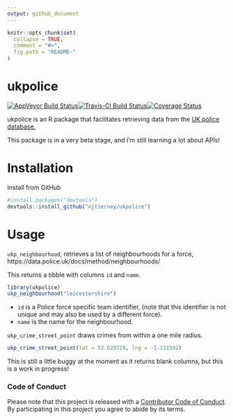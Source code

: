 ```yaml
---
output: github_document
---
```

<!-- README.md is generated from README.Rmd. Please edit that file -->

```r
knitr::opts_chunk$set(
  collapse = TRUE,
  comment = "#>",
  fig.path = "README-"
)
```

# ukpolice
[![AppVeyor Build Status](https://ci.appveyor.com/api/projects/status/github/njtierney/ukpolice?branch=master&svg=true)](https://ci.appveyor.com/project/njtierney/ukpolice)[![Travis-CI Build Status](https://travis-ci.org/njtierney/ukpolice.svg?branch=master)](https://travis-ci.org/njtierney/ukpolice)[![Coverage Status](https://img.shields.io/codecov/c/github/njtierney/ukpolice/master.svg)](https://codecov.io/github/njtierney/ukpolice?branch=master)

ukpolice is an R package that facilitates retrieving data from the [UK police database.](https://data.police.uk/)

This package is in a very beta stage, and I'm still learning a lot about APIs!

# Installation

Install from GitHub

```r

#install.packages("devtools")
devtools::install_github("njtierney/ukpolice")

```

# Usage

`ukp_neighbourhood`, retrieves a list of neighbourhoods for a force, https://data.police.uk/docs/method/neighbourhoods/

This returns a tibble with columns `id` and `name`. 

```r

library(ukpolice)
ukp_neighbourhood("leicestershire")

```

- `id` is a Police force specific team identifier, (note that this identifier is not unique and may also be used by a different force). 
- `name` is the name for the neighbourhood.

`ukp_crime_street_point` draws crimes from within a one mile radius.

```r

ukp_crime_street_point(lat = 52.629729, lng = -1.131592)

```

This is still a little buggy at the moment as it returns blank columns, but this is a work in progress!

### Code of Conduct

Please note that this project is released with a [Contributor Code of Conduct](CONDUCT.md). By participating in this project you agree to abide by its terms.
